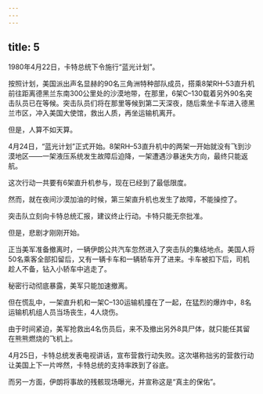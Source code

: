 ```yaml
---
---
---
```

title: 5
---



1980年4月22日，卡特总统下令施行“蓝光计划”。

按照计划，美国派出声名显赫的90名三角洲特种部队成员，搭乘8架RH–53直升机前往距离德黑兰东南300公里处的沙漠地带，在那里，6架C–130载着另外90名突击队员已在等候。突击队员们将在那里等候到第二天深夜，随后乘坐卡车进入德黑兰市区，冲入美国大使馆，救出人质，再坐运输机离开。

但是，人算不如天算。

4月24日，“蓝光计划”正式开始。8架RH–53直升机中的两架一开始就没有飞到沙漠地区——一架液压系统发生故障后迫降，一架遭遇沙暴迷失方向，最终只能返航。

这次行动一共要有6架直升机参与，现在已经到了最低限度。

然而，就在夜间沙漠加油的时候，第三架直升机也发生了故障，不能操控了。

突击队立刻向卡特总统汇报，建议终止行动。卡特只能无奈批准。

但是，悲剧才刚刚开始。

正当美军准备撤离时，一辆伊朗公共汽车忽然进入了突击队的集结地点。美国人将50名乘客全部扣留后，又有一辆卡车和一辆轿车开了进来。卡车被扣下后，司机趁人不备，钻入小轿车中逃走了。

秘密行动彻底暴露，美军只能加速撤离。

但在慌乱中，一架直升机和一架C–130运输机撞在了一起，在猛烈的爆炸中，8名运输机机组人员当场丧生，4人烧伤。

由于时间紧迫，美军抢救出4名伤员后，来不及撤出另外8具尸体，就只能任其留在熊熊燃烧的飞机上。

4月25日，卡特总统发表电视讲话，宣布营救行动失败。这次堪称拙劣的营救行动让美国上下一片哗然，卡特总统的支持率跌到了谷底。

而另一方面，伊朗将事故的残骸现场曝光，并宣称这是“真主的保佑”。